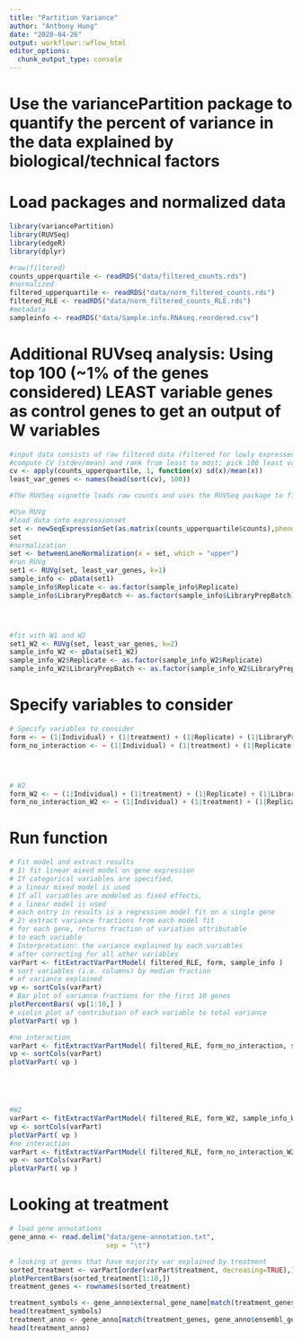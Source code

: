 ```yaml
---
title: "Partition Variance"
author: "Anthony Hung"
date: "2020-04-26"
output: workflowr::wflow_html
editor_options:
  chunk_output_type: console
---
```

# Use the variancePartition package to quantify the percent of variance in the data explained by biological/technical factors

# Load packages and normalized data

```r
library(variancePartition)
library(RUVSeq)
library(edgeR)
library(dplyr)

#raw(filtered)
counts_upperquartile <- readRDS("data/filtered_counts.rds")
#normalized
filtered_upperquartile <- readRDS("data/norm_filtered_counts.rds")
filtered_RLE <- readRDS("data/norm_filtered_counts_RLE.rds")
#metadata
sampleinfo <- readRDS("data/Sample.info.RNAseq.reordered.csv")
```

# Additional RUVseq analysis: Using top 100 (~1% of the genes considered) LEAST variable genes as control genes to get an output of W variables

```r
#input data consists of raw filtered data (filtered for lowly expressed genes)
#compute CV (stdev/mean) and rank from least to most; pick 100 least variable
cv <- apply(counts_upperquartile, 1, function(x) sd(x)/mean(x))
least_var_genes <- names(head(sort(cv), 100))
```

```r
#The RUVSeq vignette loads raw counts and uses the RUVSeq package to filter and normalize data (upper quantile normalization) before performing RUVg. 

#Use RUVg
#load data into expressionset
set <- newSeqExpressionSet(as.matrix(counts_upperquartile$counts),phenoData = data.frame(sampleinfo, row.names=colnames(counts_upperquartile$counts)))
set
#normalization
set <- betweenLaneNormalization(x = set, which = "upper")
#run RUVg
set1 <- RUVg(set, least_var_genes, k=1)
sample_info <- pData(set1)
sample_info$Replicate <- as.factor(sample_info$Replicate)
sample_info$LibraryPrepBatch <- as.factor(sample_info$LibraryPrepBatch)




#fit with W1 and W2
set1_W2 <- RUVg(set, least_var_genes, k=2)
sample_info_W2 <- pData(set1_W2)
sample_info_W2$Replicate <- as.factor(sample_info_W2$Replicate)
sample_info_W2$LibraryPrepBatch <- as.factor(sample_info_W2$LibraryPrepBatch)
```

# Specify variables to consider

```r
# Specify variables to consider
form <- ~ (1|Individual) + (1|treatment) + (1|Replicate) + (1|LibraryPrepBatch) + (1|Individual:treatment) + W_1
form_no_interaction <- ~ (1|Individual) + (1|treatment) + (1|Replicate) + (1|LibraryPrepBatch) + W_1




# W2
form_W2 <- ~ (1|Individual) + (1|treatment) + (1|Replicate) + (1|LibraryPrepBatch) + (1|Individual:treatment) + W_1 + W_2
form_no_interaction_W2 <- ~ (1|Individual) + (1|treatment) + (1|Replicate) + (1|LibraryPrepBatch) + W_1 + W_2
```

# Run function

```r
# Fit model and extract results
# 1) fit linear mixed model on gene expression
# If categorical variables are specified,
# a linear mixed model is used
# If all variables are modeled as fixed effects,
# a linear model is used
# each entry in results is a regression model fit on a single gene
# 2) extract variance fractions from each model fit
# for each gene, returns fraction of variation attributable
# to each variable
# Interpretation: the variance explained by each variables
# after correcting for all other variables
varPart <- fitExtractVarPartModel( filtered_RLE, form, sample_info )
# sort variables (i.e. columns) by median fraction
# of variance explained
vp <- sortCols(varPart)
# Bar plot of variance fractions for the first 10 genes
plotPercentBars( vp[1:10,] )
# violin plot of contribution of each variable to total variance
plotVarPart( vp )

#no interaction
varPart <- fitExtractVarPartModel( filtered_RLE, form_no_interaction, sample_info )
vp <- sortCols(varPart)
plotVarPart( vp )





#W2
varPart <- fitExtractVarPartModel( filtered_RLE, form_W2, sample_info_W2 )
vp <- sortCols(varPart)
plotVarPart( vp )
#no interaction
varPart <- fitExtractVarPartModel( filtered_RLE, form_no_interaction_W2, sample_info_W2 )
vp <- sortCols(varPart)
plotVarPart( vp )
```

# Looking at treatment

```r
# load gene annotations
gene_anno <- read.delim("data/gene-annotation.txt",
                        sep = "\t")

# looking at genes that have majority var explained by treatment
sorted_treatment <- varPart[order(varPart$treatment, decreasing=TRUE),]
plotPercentBars(sorted_treatment[1:10,])
treatment_genes <- rownames(sorted_treatment)

treatment_symbols <- gene_anno$external_gene_name[match(treatment_genes, gene_anno$ensembl_gene_id)]
head(treatment_symbols)
treatment_anno <- gene_anno[match(treatment_genes, gene_anno$ensembl_gene_id),]
head(treatment_anno)
```
